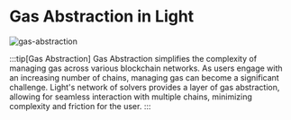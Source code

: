 # Gas Abstraction in Light

![gas-abstraction](https://assets.light.so/paper/gas-abstraction.png)

:::tip[Gas Abstraction]
Gas Abstraction simplifies the complexity of managing gas across various blockchain networks.
As users engage with an increasing number of chains, managing gas can become a significant challenge.
Light's network of solvers provides a layer of gas abstraction, allowing for seamless interaction with multiple chains, minimizing complexity and friction for the user.
:::
